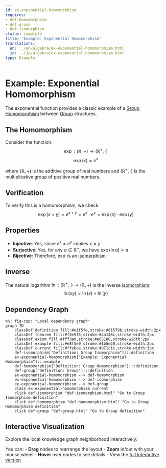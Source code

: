 ```yaml
---
id: ex-exponential-homomorphism
requires:
- def-homomorphism
- def-group
- def-isomorphism
status: complete
title: 'Example: Exponential Homomorphism'
translations:
  en: ../en/algebra/ex-exponential-homomorphism.html
  ja: ../ja/algebra/ex-exponential-homomorphism.html
type: Example
---
```


# Example: Exponential Homomorphism {#ex-exponential-homomorphism}

The exponential function provides a classic example of a [Group Homomorphism](def-homomorphism.qmd) between [Group](def-group.qmd) structures.

## The Homomorphism

Consider the function:
$$\exp: (\mathbb{R}, +) \to (\mathbb{R}^+, \cdot)$$
$$\exp(x) = e^x$$

where $(\mathbb{R}, +)$ is the additive group of real numbers and $(\mathbb{R}^+, \cdot)$ is the multiplicative group of positive real numbers.

## Verification

To verify this is a homomorphism, we check:
$$\exp(x + y) = e^{x+y} = e^x \cdot e^y = \exp(x) \cdot \exp(y)$$

## Properties

- **Injective**: Yes, since $e^x = e^y$ implies $x = y$
- **Surjective**: Yes, for any $a \in \mathbb{R}^+$, we have $\exp(\ln a) = a$
- **Bijective**: Therefore, $\exp$ is an [isomorphism](def-isomorphism.qmd)

## Inverse

The natural logarithm $\ln: (\mathbb{R}^+, \cdot) \to (\mathbb{R}, +)$ is the inverse [isomorphism](def-isomorphism.qmd):
$$\ln(xy) = \ln(x) + \ln(y)$$

## Dependency Graph

```mermaid
%%| fig-cap: "Local dependency graph"
graph TD
    classDef definition fill:#e1f5fe,stroke:#01579b,stroke-width:2px
    classDef theorem fill:#f3e5f5,stroke:#4a148c,stroke-width:2px
    classDef axiom fill:#fff3e0,stroke:#e65100,stroke-width:2px
    classDef example fill:#e8f5e9,stroke:#1b5e20,stroke-width:2px
    classDef current fill:#ffebee,stroke:#b71c1c,stroke-width:3px
    def-isomorphism["Definition: Group Isomorphism"]:::definition
    ex-exponential-homomorphism["Example: Exponential Homomorphism"]:::example
    def-homomorphism["Definition: Group Homomorphism"]:::definition
    def-group["Definition: Group"]:::definition
    ex-exponential-homomorphism --> def-homomorphism
    ex-exponential-homomorphism --> def-isomorphism
    ex-exponential-homomorphism --> def-group
    class ex-exponential-homomorphism current
    click def-isomorphism "def-isomorphism.html" "Go to Group Isomorphism definition"
    click def-homomorphism "def-homomorphism.html" "Go to Group Homomorphism definition"
    click def-group "def-group.html" "Go to Group definition"
```

## Interactive Visualization

Explore the local knowledge graph neighborhood interactively:

::: {.graph-viz data-id="ex-exponential-homomorphism" data-width="700" data-height="500"}
:::

You can:
- **Drag** nodes to rearrange the layout
- **Zoom** in/out with your mouse wheel
- **Hover** over nodes to see details
- View the [full interactive version](../../output/interactive/ex-exponential-homomorphism.html){target="_blank"}
